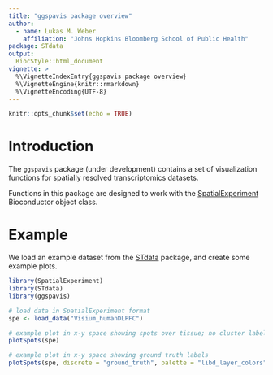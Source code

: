 ```yaml
---
title: "ggspavis package overview"
author: 
  - name: Lukas M. Weber
    affiliation: "Johns Hopkins Bloomberg School of Public Health"
package: STdata
output: 
  BiocStyle::html_document
vignette: >
  %\VignetteIndexEntry{ggspavis package overview}
  %\VignetteEngine{knitr::rmarkdown}
  %\VignetteEncoding{UTF-8}
---
```


```r
knitr::opts_chunk$set(echo = TRUE)
```


# Introduction

The `ggspavis` package (under development) contains a set of visualization functions for spatially resolved transcriptomics datasets.

Functions in this package are designed to work with the [SpatialExperiment](https://bioconductor.org/packages/SpatialExperiment) Bioconductor object class.


# Example

We load an example dataset from the [STdata](https://github.com/lmweber/STdata) package, and create some example plots.

```r
library(SpatialExperiment)
library(STdata)
library(ggspavis)
```

```r
# load data in SpatialExperiment format
spe <- load_data("Visium_humanDLPFC")
```

```r
# example plot in x-y space showing spots over tissue; no cluster labels
plotSpots(spe)
```

```r
# example plot in x-y space showing ground truth labels
plotSpots(spe, discrete = "ground_truth", palette = "libd_layer_colors")
```


